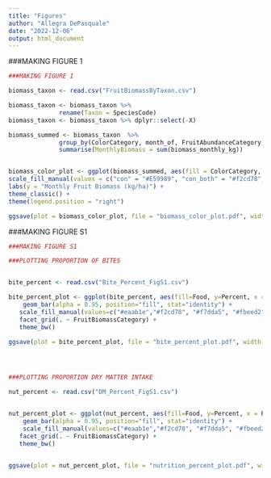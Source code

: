---
title: "Figures"
author: "Allegra DePasquale"
date: "2022-12-06"
output: html_document
---


###MAKING FIGURE 1
```{r}
###MAKING FIGURE 1

biomass_taxon <- read.csv("FruitBiomassByTaxon.csv")

biomass_taxon <- biomass_taxon %>%
              rename(Taxon = SpeciesCode)
biomass_taxon <- biomass_taxon %>% dplyr::select(-X) 

biomass_summed <- biomass_taxon  %>%
              group_by(ColorCategory, month_of, FruitAbundanceCategory) %>%
              summarise(MonthlyBiomass = sum(biomass_monthly_kg))


biomass_color_plot <- ggplot(biomass_summed, aes(fill = ColorCategory, y = MonthlyBiomass, x = FruitAbundanceCategory)) + geom_boxplot() + 
scale_fill_manual(values = c("con" = "#E59989", "con_both" = "#f2cd78", "cry" ="#DAF7A6", "dark" = "#B994E0")) +
labs(y = "Monthly Fruit Biomass (kg/ha)") +
theme_classic() +
theme(legend.position = "right")

ggsave(plot = biomass_color_plot, file = "biomass_color_plot.pdf", width = 6, height = 4, units = "in")

```

###MAKING FIGURE S1
```{r}
###MAKING FIGURE S1

###PLOTTING PROPORTION OF BITES


bite_percent <- read.csv("Bite_Percent_FigS1.csv")

bite_percent_plot <- ggplot(bite_percent, aes(fill=Food, y=Percent, x = Phenotype)) + 
    geom_bar(alpha = 0.95, position="fill", stat="identity") +
   scale_fill_manual(values=c("#eaab1e","#f2cd78", "#f7dda5", "#fbeed2", "#704990", "#4c1b74")) +
   facet_grid(. ~ FruitBiomassCategory) +
   theme_bw()

ggsave(plot = bite_percent_plot, file = "bite_percent_plot.pdf", width = 6, height = 4, units = "in")




###PLOTTING PROPORTION DRY MATTER INTAKE

nut_percent <- read.csv("DM_Percent_FigS1.csv")


nut_percent_plot <- ggplot(nut_percent, aes(fill=Food, y=Percent, x = Phenotype)) + 
    geom_bar(alpha = 0.95, position="fill", stat="identity") +
    scale_fill_manual(values=c("#eaab1e","#f2cd78", "#f7dda5", "#fbeed2", "#704990", "#4c1b74")) +
   facet_grid(. ~ FruitBiomassCategory) +
   theme_bw()


ggsave(plot = nut_percent_plot, file = "nutrition_percent_plot.pdf", width = 6, height = 4, units = "in")

```